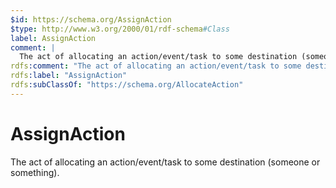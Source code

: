 ```yaml
---
$id: https://schema.org/AssignAction
$type: http://www.w3.org/2000/01/rdf-schema#Class
label: AssignAction
comment: |
  The act of allocating an action/event/task to some destination (someone or something).
rdfs:comment: "The act of allocating an action/event/task to some destination (someone or something)."
rdfs:label: "AssignAction"
rdfs:subClassOf: "https://schema.org/AllocateAction"
---
```


# AssignAction

The act of allocating an action/event/task to some destination (someone or something).

